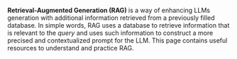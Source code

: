 **Retrieval-Augmented Generation (RAG)** is a way of enhancing LLMs generation with additional information retrieved from a previously filled database. In simple words, RAG uses a database to retrieve information that is relevant to the *query* and uses such information to construct a more precised and contextualized prompt for the LLM. This page contains useful resources to understand and practice RAG.